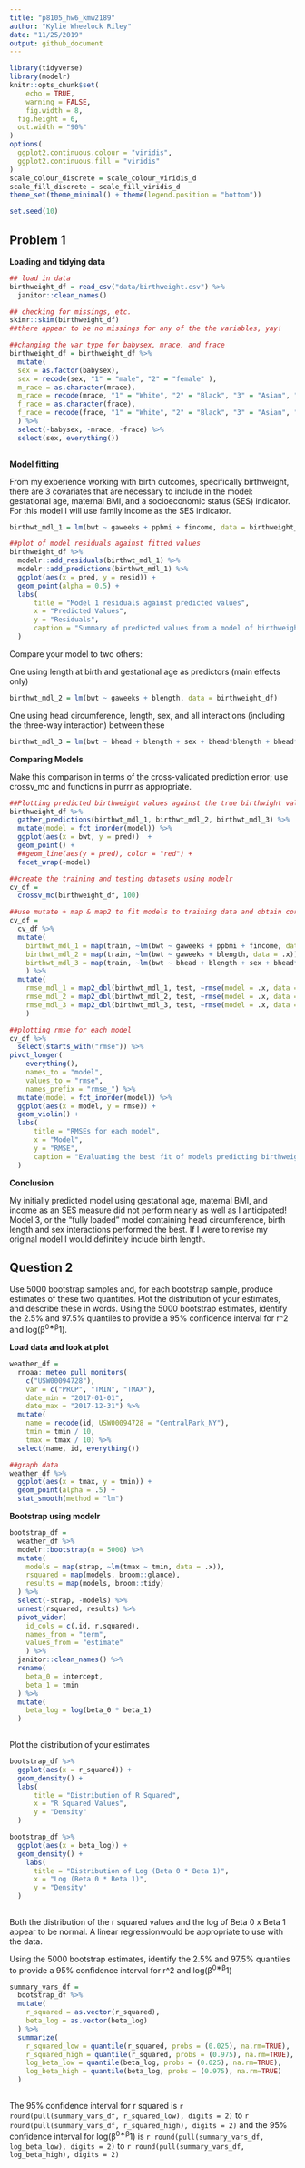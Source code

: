 ```yaml
---
title: "p8105_hw6_kmw2189"
author: "Kylie Wheelock Riley"
date: "11/25/2019"
output: github_document
---
```


```r
library(tidyverse)
library(modelr)
knitr::opts_chunk$set(
	echo = TRUE,
	warning = FALSE,
	fig.width = 8, 
  fig.height = 6,
  out.width = "90%"
)
options(
  ggplot2.continuous.colour = "viridis",
  ggplot2.continuous.fill = "viridis"
)
scale_colour_discrete = scale_colour_viridis_d
scale_fill_discrete = scale_fill_viridis_d
theme_set(theme_minimal() + theme(legend.position = "bottom"))

set.seed(10)

```

## Problem 1

**Loading and tidying data**

```r
## load in data
birthweight_df = read_csv("data/birthweight.csv") %>% 
  janitor::clean_names()

## checking for missings, etc.
skimr::skim(birthweight_df)
##there appear to be no missings for any of the the variables, yay!
```


```r
##changing the var type for babysex, mrace, and frace
birthweight_df = birthweight_df %>% 
  mutate(
  sex = as.factor(babysex),
  sex = recode(sex, "1" = "male", "2" = "female" ),
  m_race = as.character(mrace),
  m_race = recode(mrace, "1" = "White", "2" = "Black", "3" = "Asian", "4" = "Puerto Rican", "8" = "Other"),
  f_race = as.character(frace),
  f_race = recode(frace, "1" = "White", "2" = "Black", "3" = "Asian", "4" = "Puerto Rican", "8" = "Other", "9" = "Unknown")
  ) %>% 
  select(-babysex, -mrace, -frace) %>% 
  select(sex, everything()) 
 
```

**Model fitting**

From my experience working with birth outcomes, specifically birthweight, there are 3 covariates that are necessary to include in the model: gestational age, maternal BMI, and a socioeconomic status (SES) indicator. For this model I will use family income as the SES indicator. 

```r
birthwt_mdl_1 = lm(bwt ~ gaweeks + ppbmi + fincome, data = birthweight_df)
```

```r
##plot of model residuals against fitted values
birthweight_df %>% 
  modelr::add_residuals(birthwt_mdl_1) %>% 
  modelr::add_predictions(birthwt_mdl_1) %>% 
  ggplot(aes(x = pred, y = resid)) + 
  geom_point(alpha = 0.5) +
  labs(
      title = "Model 1 residuals against predicted values",
      x = "Predicted Values",
      y = "Residuals",
      caption = "Summary of predicted values from a model of birthweight by the residuals of the model"
  )
```

Compare your model to two others:

One using length at birth and gestational age as predictors (main effects only)
```r
birthwt_mdl_2 = lm(bwt ~ gaweeks + blength, data = birthweight_df) 

```

One using head circumference, length, sex, and all interactions (including the three-way interaction) between these
```r
birthwt_mdl_3 = lm(bwt ~ bhead + blength + sex + bhead*blength + bhead*sex + blength*sex + bhead*blength*sex, data = birthweight_df) 

```

**Comparing Models**

Make this comparison in terms of the cross-validated prediction error; use crossv_mc and functions in purrr as appropriate.
```r
##Plotting predicted birthweight values against the true birthwight values for each model
birthweight_df %>% 
  gather_predictions(birthwt_mdl_1, birthwt_mdl_2, birthwt_mdl_3) %>% 
  mutate(model = fct_inorder(model)) %>% 
  ggplot(aes(x = bwt, y = pred))  + 
  geom_point() + 
  ##geom_line(aes(y = pred), color = "red") + 
  facet_wrap(~model)
```


```r
##create the training and testing datasets using modelr
cv_df =
  crossv_mc(birthweight_df, 100)

##use mutate + map & map2 to fit models to training data and obtain corresponding RMSEs for the testing data
cv_df = 
  cv_df %>% 
  mutate(
    birthwt_mdl_1 = map(train, ~lm(bwt ~ gaweeks + ppbmi + fincome, data = .x)), 
    birthwt_mdl_2 = map(train, ~lm(bwt ~ gaweeks + blength, data = .x)),
    birthwt_mdl_3 = map(train, ~lm(bwt ~ bhead + blength + sex + bhead*blength + bhead*sex + blength*sex + bhead*blength*sex, data = as_tibble(.x)))
    ) %>% 
  mutate(
    rmse_mdl_1 = map2_dbl(birthwt_mdl_1, test, ~rmse(model = .x, data = .y)),
    rmse_mdl_2 = map2_dbl(birthwt_mdl_2, test, ~rmse(model = .x, data = .y)),
    rmse_mdl_3 = map2_dbl(birthwt_mdl_3, test, ~rmse(model = .x, data = .y))
    )
```

```r
##plotting rmse for each model
cv_df %>% 
  select(starts_with("rmse")) %>% 
pivot_longer(
    everything(),
    names_to = "model", 
    values_to = "rmse",
    names_prefix = "rmse_") %>% 
  mutate(model = fct_inorder(model)) %>% 
  ggplot(aes(x = model, y = rmse)) + 
  geom_violin() +
  labs(
      title = "RMSEs for each model",
      x = "Model",
      y = "RMSE",
      caption = "Evaluating the best fit of models predicting birthweight"
  )
```

**Conclusion**

My initially predicted model using gestational age, maternal BMI, and income as an SES measure did not perform nearly as well as I anticipated! Model 3, or the "fully loaded" model containing head circumference, birth length and sex interactions performed the best. If I were to revise my original model I would definitely include birth length. 

## Question 2

Use 5000 bootstrap samples and, for each bootstrap sample, produce estimates of these two quantities. Plot the distribution of your estimates, and describe these in words. Using the 5000 bootstrap estimates, identify the 2.5% and 97.5% quantiles to provide a 95% confidence interval for r^2 and log(β^0∗β^1). 

**Load data and look at plot**

```r
weather_df = 
  rnoaa::meteo_pull_monitors(
    c("USW00094728"),
    var = c("PRCP", "TMIN", "TMAX"), 
    date_min = "2017-01-01",
    date_max = "2017-12-31") %>%
  mutate(
    name = recode(id, USW00094728 = "CentralPark_NY"),
    tmin = tmin / 10,
    tmax = tmax / 10) %>%
  select(name, id, everything())

##graph data
weather_df %>% 
  ggplot(aes(x = tmax, y = tmin)) + 
  geom_point(alpha = .5) +
  stat_smooth(method = "lm") 
```

**Bootstrap using modelr**

```r
bootstrap_df = 
  weather_df %>% 
  modelr::bootstrap(n = 5000) %>% 
  mutate(
    models = map(strap, ~lm(tmax ~ tmin, data = .x)), 
    rsquared = map(models, broom::glance),
    results = map(models, broom::tidy)
  ) %>% 
  select(-strap, -models) %>% 
  unnest(rsquared, results) %>% 
  pivot_wider(
    id_cols = c(.id, r.squared),
    names_from = "term", 
    values_from = "estimate"
    ) %>% 
  janitor::clean_names() %>% 
  rename(
    beta_0 = intercept, 
    beta_1 = tmin 
  ) %>% 
  mutate(
    beta_log = log(beta_0 * beta_1)
  )
  
```

Plot the distribution of your estimates
```r
bootstrap_df %>%
  ggplot(aes(x = r_squared)) + 
  geom_density() +
  labs(
      title = "Distribution of R Squared",
      x = "R Squared Values",
      y = "Density"
  )

bootstrap_df %>% 
  ggplot(aes(x = beta_log)) + 
  geom_density() +
    labs(
      title = "Distribution of Log (Beta 0 * Beta 1)",
      x = "Log (Beta 0 * Beta 1)",
      y = "Density"
  )
  
```

Both the distribution of the r squared values and the log of Beta 0  x Beta 1 appear to be normal.  A linear regressionwould be appropriate to use with the data. 


Using the 5000 bootstrap estimates, identify the 2.5% and 97.5% quantiles to provide a 95% confidence interval for r^2 and log(β^0∗β^1)

```r
summary_vars_df = 
  bootstrap_df %>%
  mutate(
    r_squared = as.vector(r_squared),
    beta_log = as.vector(beta_log)
  ) %>% 
  summarize(
    r_squared_low = quantile(r_squared, probs = (0.025), na.rm=TRUE), 
    r_squared_high = quantile(r_squared, probs = (0.975), na.rm=TRUE), 
    log_beta_low = quantile(beta_log, probs = (0.025), na.rm=TRUE),
    log_beta_high = quantile(beta_log, probs = (0.975), na.rm=TRUE)
  )
  
```

The 95% confidence interval for r squared is `r round(pull(summary_vars_df, r_squared_low), digits = 2)` to `r round(pull(summary_vars_df, r_squared_high), digits = 2)` and the 95% confidence interval for log(β^0∗β^1) is `r round(pull(summary_vars_df, log_beta_low), digits = 2)` to `r round(pull(summary_vars_df, log_beta_high), digits = 2)`




